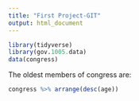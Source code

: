 ```yaml
---
title: "First Project-GIT"
output: html_document
---
```


```r
library(tidyverse)
library(gov.1005.data)
data(congress)
```


The oldest members of congress are:
```r
congress %>% arrange(desc(age))
```
